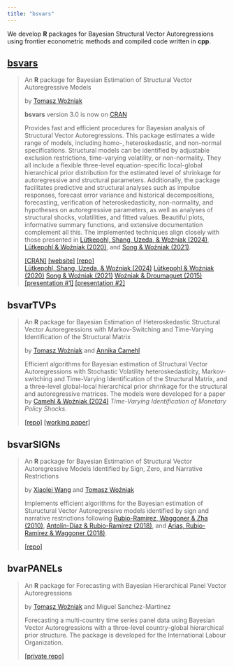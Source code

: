 ```yaml
---
title: "bsvars"
---
```


We develop **R** packages for Bayesian Structural Vector Autoregressions using frontier econometric methods and compiled code written in **cpp**.

## [bsvars](https://bsvars.github.io/bsvars/)

> An **R** package for Bayesian Estimation of Structural Vector Autoregressive Models
>
> by [Tomasz Woźniak](https://github.com/donotdespair)
>
> **bsvars** version 3.0 is now on [CRAN](https://cran.r-project.org/package=bsvars)
>
> Provides fast and efficient procedures for Bayesian analysis of Structural Vector Autoregressions. This package estimates a wide range of models, including homo-, heteroskedastic, and non-normal specifications. Structural models can be identified by adjustable exclusion restrictions, time-varying volatility, or non-normality. They all include a flexible three-level equation-specific local-global hierarchical prior distribution for the estimated level of shrinkage for autoregressive and structural parameters. Additionally, the package facilitates predictive and structural analyses such as impulse responses, forecast error variance and historical decompositions, forecasting, verification of heteroskedasticity, non-normality, and hypotheses on autoregressive parameters, as well as analyses of structural shocks, volatilities, and fitted values. Beautiful plots, informative summary functions, and extensive documentation complement all this. The implemented techniques align closely with those presented in [Lütkepohl, Shang, Uzeda, & Woźniak (2024)](http://doi.org/10.48550/arXiv.2404.11057), [Lütkepohl & Woźniak (2020)](http://doi.org/10.1016/j.jedc.2020.103862), and [Song & Woźniak (2021)](http://doi.org/10.1093/acrefore/9780190625979.013.174).
>
> [[CRAN]](https://cran.r-project.org/package=bsvars) [[website]](https://bsvars.github.io/bsvars/) [[repo]](https://github.com/bsvars/bsvars)\
> [Lütkepohl, Shang, Uzeda, & Woźniak (2024)](http://doi.org/10.48550/arXiv.2404.11057) [Lütkepohl & Woźniak (2020)](https://doi.org/10.1016/j.jedc.2020.103862) [Song & Woźniak (2021)](http://doi.org/10.1093/acrefore/9780190625979.013.174) [Woźniak & Droumaguet (2015)](https://doi.org/10.13140%2FRG.2.2.19492.55687)\
> [[presentation #1]](https://bsvars.github.io/2024-05-bsvars-mcxs/) [[presentation #2]](https://bayesian-econometrics-2023.github.io/be23-lecture8/)

## bsvarTVPs

> An **R** package for Bayesian Estimation of Heteroskedastic Structural Vector Autoregressions with Markov-Switching and Time-Varying Identification of the Structural Matrix
>
> by [Tomasz Woźniak](https://github.com/donotdespair) and [Annika Camehl](https://github.com/aschnuecker)
>
> Efficient algorithms for Bayesian estimation of Structural Vector Autoregressions with Stochastic Volatility heteroskedasticity, Markov-switching and Time-Varying Identification of the Structural Matrix, and a three-level global-local hierarchical prior shrinkage for the structural and autoregressive matrices. The models were developed for a paper by [Camehl & Woźniak (2024)](https://arxiv.org/abs/2311.05883) *Time-Varying Identification of Monetary Policy Shocks*.
> 
> [[repo]](https://github.com/bsvars/bsvarTVPs) [[working paper]](https://arxiv.org/abs/2311.05883)

## bsvarSIGNs

> An **R** package for Bayesian Estimation of Structural Vector Autoregressive Models Identified by Sign, Zero, and Narrative Restrictions
>
> by [Xiaolei Wang](https://github.com/adamwang15) and [Tomasz Woźniak](https://github.com/donotdespair)
>
> Implements efficient algorithms for the Bayesian estimation of Stuructural Vector Autoregressive models identified by sign and narrative restrictions following [Rubio-Ramírez, Waggoner & Zha (2010)](https://doi.org/10.1111/j.1467-937X.2009.00578.x), [Antolín-Díaz & Rubio-Ramírez (2018)](https://doi.org/10.1257/aer.20161852), and [Arias, Rubio-Ramírez & Waggoner (2018)](https://doi.org/10.3982/ECTA14468). 
>
> [[repo]](https://github.com/bsvars/bsvarSIGNs)

## bvarPANELs

> An **R** package for Forecasting with Bayesian Hierarchical Panel Vector Autoregressions
>
> by [Tomasz Woźniak](https://github.com/donotdespair) and Miguel Sanchez-Martinez
> 
> Forecasting a multi-country time series panel data using Bayesian Vector Autoregressions with a three-level country-global hierarchical prior structure. The package is developed for the International Labour Organization.
>
> [[private repo]](https://github.com/bsvars/bvarPANELs)
